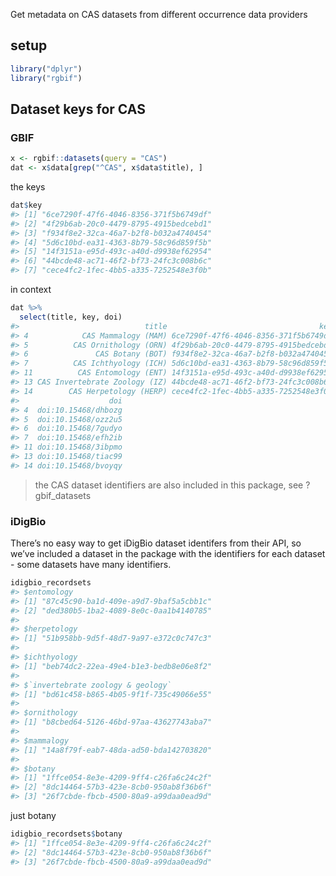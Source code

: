 <!--
%\VignetteEngine{knitr::knitr}
%\VignetteIndexEntry{spplit dataset metadata}
%\VignetteEncoding{UTF-8}
-->




Get metadata on CAS datasets from different occurrence data providers

## setup


```r
library("dplyr")
library("rgbif")
```

## Dataset keys for CAS

### GBIF


```r
x <- rgbif::datasets(query = "CAS")
dat <- x$data[grep("^CAS", x$data$title), ]
```

the keys


```r
dat$key
#> [1] "6ce7290f-47f6-4046-8356-371f5b6749df"
#> [2] "4f29b6ab-20c0-4479-8795-4915bedcebd1"
#> [3] "f934f8e2-32ca-46a7-b2f8-b032a4740454"
#> [4] "5d6c10bd-ea31-4363-8b79-58c96d859f5b"
#> [5] "14f3151a-e95d-493c-a40d-d9938ef62954"
#> [6] "44bcde48-ac71-46f2-bf73-24fc3c008b6c"
#> [7] "cece4fc2-1fec-4bb5-a335-7252548e3f0b"
```

in context


```r
dat %>% 
  select(title, key, doi)
#>                            title                                  key
#> 4            CAS Mammalogy (MAM) 6ce7290f-47f6-4046-8356-371f5b6749df
#> 5          CAS Ornithology (ORN) 4f29b6ab-20c0-4479-8795-4915bedcebd1
#> 6               CAS Botany (BOT) f934f8e2-32ca-46a7-b2f8-b032a4740454
#> 7          CAS Ichthyology (ICH) 5d6c10bd-ea31-4363-8b79-58c96d859f5b
#> 11          CAS Entomology (ENT) 14f3151a-e95d-493c-a40d-d9938ef62954
#> 13 CAS Invertebrate Zoology (IZ) 44bcde48-ac71-46f2-bf73-24fc3c008b6c
#> 14        CAS Herpetology (HERP) cece4fc2-1fec-4bb5-a335-7252548e3f0b
#>                    doi
#> 4  doi:10.15468/dhbozg
#> 5  doi:10.15468/ozz2u5
#> 6  doi:10.15468/7gudyo
#> 7  doi:10.15468/efh2ib
#> 11 doi:10.15468/3ibpmo
#> 13 doi:10.15468/tiac99
#> 14 doi:10.15468/bvoyqy
```

> the CAS dataset identifiers are also included in this package, see ?gbif_datasets

### iDigBio

There's no easy way to get iDigBio dataset identifers from their API, so we've included
a dataset in the package with the identifiers for each dataset - some datasets have 
many identifiers.


```r
idigbio_recordsets
#> $entomology
#> [1] "87c45c90-ba1d-409e-a9d7-9baf5a5cbb1c"
#> [2] "ded380b5-1ba2-4089-8e0c-0aa1b4140785"
#> 
#> $herpetology
#> [1] "51b958bb-9d5f-48d7-9a97-e372c0c747c3"
#> 
#> $ichthyology
#> [1] "beb74dc2-22ea-49e4-b1e3-bedb8e06e8f2"
#> 
#> $`invertebrate zoology & geology`
#> [1] "bd61c458-b865-4b05-9f1f-735c49066e55"
#> 
#> $ornithology
#> [1] "b8cbed64-5126-46bd-97aa-43627743aba7"
#> 
#> $mammalogy
#> [1] "14a8f79f-eab7-48da-ad50-bda142703820"
#> 
#> $botany
#> [1] "1ffce054-8e3e-4209-9ff4-c26fa6c24c2f"
#> [2] "8dc14464-57b3-423e-8cb0-950ab8f36b6f"
#> [3] "26f7cbde-fbcb-4500-80a9-a99daa0ead9d"
```

just botany


```r
idigbio_recordsets$botany
#> [1] "1ffce054-8e3e-4209-9ff4-c26fa6c24c2f"
#> [2] "8dc14464-57b3-423e-8cb0-950ab8f36b6f"
#> [3] "26f7cbde-fbcb-4500-80a9-a99daa0ead9d"
```

